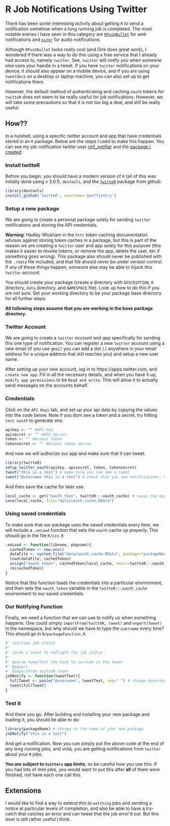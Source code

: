 <!--
%\VignetteEngine{knitr}
%\VignetteIndexEntry{Job Notifications from Twitter}
-->

# R Job Notifications Using Twitter

There has been some interesting activity about getting `R` to send a notification somehow when a long running job is completed. The most notable entries I have seen in this category are [`RPushBullet`](http://dirk.eddelbuettel.com/code/rpushbullet.html) for web notifications and [`pingr`](http://www.sumsar.net/blog/2014/01/announcing-pingr/) for audio notifications. 

Although `RPushBullet` looks really cool (and Dirk does great work), I wondered if there was a way to do this using a free service that I already had access to, namely `twitter`. See, `twitter` will notify you when someone else uses your handle in a tweet. If you have `twitter` notifications on your device, it should also appear on a mobile device, and if you are using `tweetdeck` on a desktop or laptop machine, you can also set up to get notifications there. 

However, the default method of authenticating and caching `oauth` tokens for `twitteR` does not seem to be really useful for job notifications. However, we will take some precautions so that it is not too big a deal, and still be really useful.

## How??

In a nutshell, using a specific twitter account and app that have credentials stored in an `R` package. Below are the steps I used to make this happen. You can see my job notification twitter user [rmf_notifier](https://twitter.com/rmf_notifier) and the [package I created](https://github.com/rmflight/rmfNotifier).

### Install twitteR

Before you begin, you should have a modern version of `R` (all of this was initially done using v 3.0.1), `devtools`, and the [`twitteR`](https://github.com/geoffjentry/twitteR) package from github.

```r
library(devtools)
install_github('twitteR', username='goeffjentry')
```

### Setup a new package

We are going to create a personal package solely for sending `twitter` notifications and storing the API credentials. 

**Warning**: Hadley Wickham in the `httr` token caching documentation advises against storing token caches in a package, but this is part of the reason we are creating a `twitter` user and app solely for this purpose (this makes it easier to revoke tokens, or remove the app, delete the user, etc if something goes wrong). This package also should never be published with the `.rdata` file included, and that file should never be under version control. If any of these things happen, someone else may be able to hijack this `twitter` account.

You should create your package (create a directory with `DESCRIPTION`, `R` directory, `data` directory, and `NAMESPACE` file). Look up how to do this if you are not sure. Set your working directory to be your package base directory for all further steps.

**All following steps assume that you are working in the base package directory.**

### Twitter Account

We are going to create a `twitter` *account* and *app* specifically for sending this one type of notification. You can register a new `twitter` account using a new email (if you use `gmail` you can add a dot (.) anywhere in your email address for a unique address that still reaches you) and setup a new user name. 

After setting up your new account, log in to https://apps.twitter.com, and `create new app`. Fill in all the necessary details, and when you have it up, `modify app permissions` to be `Read and write`. This will allow it to actually send messages on the accounts behalf. 

### Credentials

Click on the `API Keys` tab, and set up your api data by copying the values into the code below. Note if you dont see a token and a secret, try hitting `test oauth` to generate one.

```r
apikey <- "" #API Key
apisecret <- "" #API Secret
token <- "" #Access Token
tokensecret <- "" #Access token secret
```

And now we will authorize our app and make sure that it can tweet.

```r
library(twitteR)
setup_twitter_oauth(apikey, apisecret, token, tokensecret)
tweet("this is a test") # make sure you can see a tweet
tweet("@username this is a test") # check that you see notifications, change @username to your own username
```

And then save the cache for later use.

```r
local_cache <- get("oauth_tken", twitteR:::oauth_cache) # saves the oauth token so we can reuse it
save(local_cache, file="data/oauth_cache.RData")
```

### Using saved credentials

To make sure that our package uses the saved credentials every time, we will include a `.onLoad` function that sets the `oauth` cache up properly. This should go in the file `R/zzz.R`

```r
.onLoad <- function(libname, pkgname){
  cachedToken <- new.env()
  dataFile <- system.file("data/oauth_cache.RData", package="packageName")
  load(dataFile, cachedToken)
  assign("oauth_token", cachedToken$local_cache, envir=twitteR:::oauth_cache)
  rm(cachedToken)
}
```

Notice that this function loads the credentials into a particular environment, and then sets the `oauth_token` variable in the `twitteR:::oauth_cache` environment to our saved credentials.

### Our Notifying Function

Finally, we need a function that we can use to notify us when something happens. One could simply `importFrom(twitteR, tweet)` and `export(tweet)` in the namespace, but why should we have to type the `username` every time? This should go in `R/packageFunction.R`.

```r
#' notifies job status
#' 
#' sends a tweet to rmflight the job status
#' 
#' @param tweetText the text to include in the tweet
#' @export
#' @importFrom twitteR tweet
jobNotify <- function(tweetText){
  fullTweet <- paste("@username", tweetText, sep=" ") # change @username to where you want to recieve notifications
  tweet(fullTweet)
}
```

### Test it

And there you go. After building and installing your new package and loading it, you should be able to do:

```r
library(packageName) # change to the name of your own package
jobNotify("this is a test")
```

And get a notification. Now you can simply put the above code at the end of any long running jobs, and voila, you are getting notifications from `twitter` about your `R` jobs. 

**You are subject to `twitters` app limits**, so be careful how you use this. If you had lots of mini jobs, you would want to put this after **all** of them were finished, not have each one call this.

## Extensions

I would like to find a way to extend this to `watching` jobs and sending a notice at particular levels of completion, and also be able to have a try-catch that catches an error and can tweet that the job error'd out. But this level is still rather useful I think.
